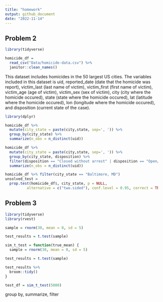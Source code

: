 ```yaml
---
title: "homework"
output: github_document
date: "2022-11-14"
---
```


## Problem 2

```r
library(tidyverse) 

homicide_df =
  read_csv("Data/homicide-data.csv") %>%
  janitor::clean_names()
```

This dataset includes homicides in the 50 largest US cities. The variables included in this dataset is uid, reported_date (date that the homicide was report), victim_last (last name of victim), victim_first (first name of victim), victim_age (age of victim), victim_sex (sex of victim), city (city where the homicide occured), state (state where the homicide occured), lat (latitude where the homicide occured), lon (longitude where the homicide occured), and disposition (current state of the case). 

```r
library(dplyr) 

homicide_df %>% 
  mutate(city_state = paste(city,state, sep=', ')) %>% 
  group_by(city_state) %>% 
  summarize(n_obs = n_distinct(uid))

homicide_df %>% 
  mutate(city_state = paste(city,state, sep=', ')) %>% 
  group_by(city_state, disposition) %>% 
  filter(disposition == "Closed without arrest" | disposition == "Open/No arrest", na.rm=TRUE) %>% 
  summarize(n_obs = n_distinct(uid))

homicide_df %>% filter(city_state == "Baltimore, MD") 
unsolved_test = 
  prop.test(homicide_df$, city_state, p = NULL,
          alternative = c("two.sided"), conf.level = 0.95, correct = TRUE)
```

## Problem 3

```r
library(tidyverse)
library(rvest)

sample = rnorm(30, mean = 0, sd = 5)

test_results = t.test(sample)

sim_t_test = function(true_mean) {
  sample = rnorm(30, mean = 0, sd = 5)

test_results = t.test(sample)

test_results %>% 
  broom::tidy()
}

test_df = sim_t_test(5000)
```

group by, summarize, filter
